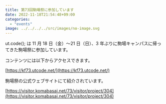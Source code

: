 ```yaml
---
title: 第73回駒場祭に参加しています
date: 2022-11-18T21:54:48+09:00
categories:
  - "events"
image: ../../../../src/images/no-image.svg
---
```


ut.code(); は 11 月 18 日（金）〜21 日（日）、3 年ぶりに駒場キャンパスに帰ってきた駒場祭に参加しています。

コンテンツには以下からアクセスできます。

[https://kf73.utcode.net/](https://kf73.utcode.net/)

駒場祭の公式ウェブサイトにて紹介されています。

[https://visitor.komabasai.net/73/visitor/project/304](https://visitor.komabasai.net/73/visitor/project/304)
